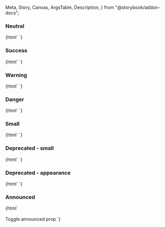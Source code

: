   Meta,
  Story,
  Canvas,
  ArgsTable,
  Description,
} from "@storybook/addon-docs";

<Meta title="Web Components/Status tag" component="ic-status-tag" />

<Description markdown={readme} />

### Neutral

<Canvas>
  <Story name="Neutral">
    {html`
      <ic-status-tag label="Neutral"></ic-status-tag>
      <ic-status-tag label="Neutral" variant="outlined"></ic-status-tag>
    `}
  </Story>
</Canvas>

### Success

<Canvas>
  <Story name="Success">
    {html`
      <ic-status-tag label="Success" status="success"></ic-status-tag>
      <ic-status-tag
        label="Success"
        status="success"
        variant="outlined"
      ></ic-status-tag>
    `}
  </Story>
</Canvas>

### Warning

<Canvas>
  <Story name="Warning">
    {html`
      <ic-status-tag label="Warning" status="warning"></ic-status-tag>
      <ic-status-tag
        label="Warning"
        status="warning"
        variant="outlined"
      ></ic-status-tag>
    `}
  </Story>
</Canvas>

### Danger

<Canvas>
  <Story name="Danger">
    {html`
      <ic-status-tag label="Danger" status="danger"></ic-status-tag>
      <ic-status-tag
        label="Danger"
        status="danger"
        variant="outlined"
      ></ic-status-tag>
    `}
  </Story>
</Canvas>

### Small

<Canvas>
  <Story name="Small">
    {html`
      <ic-status-tag label="Small" size="small"></ic-status-tag>
      <ic-status-tag
        label="Small"
        variant="outlined"
        size="small"
      ></ic-status-tag>
    `}
  </Story>
</Canvas>

### Deprecated - small

<Canvas>
  <Story name="Deprecated - small">
    {html`
      <ic-status-tag label="Small" size="small"></ic-status-tag>
      <ic-status-tag label="Small" variant="outlined" small></ic-status-tag>
    `}
  </Story>
</Canvas>

### Deprecated - appearance

<Canvas>
  <Story name="Deprecated - appearance">
    {html`
      <ic-status-tag label="Neutral"></ic-status-tag>
      <ic-status-tag label="Neutral" appearance="outlined"></ic-status-tag>
    `}
  </Story>
</Canvas>

### Announced

<Canvas>
  <Story name="Announced">
    {html`
      <ic-status-tag
        label="Warning"
        status="warning"
        id="tag"
        announced="false"
      ></ic-status-tag>
      <br />
      <br />
      <ic-button variant="primary" size="small" onClick="onClick()" id="btn"
        >Toggle announced prop</ic-button
      >
      <script>
        const tag = document.getElementById("tag");
        const btn = document.getElementById("btn");
        btn.addEventListener("click", onClick);
        function onClick(e) {
          e.preventDefault();
          tag.announced
            ? ((tag.announced = "false"),
              (tag.status = "warning"),
              (tag.label = "Warning"))
            : ((tag.announced = "true"),
              (tag.status = "success"),
              (tag.label = "Success"));
        }
      </script>
    `}
  </Story>
</Canvas>
